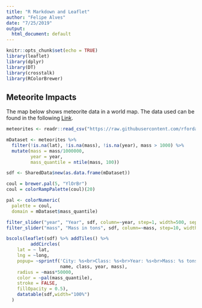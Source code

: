 ```yaml
---
title: "R Markdown and Leaflet"
author: "Felipe Alves"
date: "7/25/2019"
output:
  html_document: default
---
```


```r
knitr::opts_chunk$set(echo = TRUE)
library(leaflet)
library(dplyr)
library(DT)
library(crosstalk)
library(RColorBrewer)
```

## Meteorite Impacts

The map below shows meteorite data in a world map. The data used can be found in the following [Link](https://github.com/rfordatascience/tidytuesday/tree/4dc81d178d8c05b731a9fbbc016b602824909084/data/2019/2019-06-11).

```r
meteorites <- readr::read_csv("https://raw.githubusercontent.com/rfordatascience/tidytuesday/master/data/2019/2019-06-11/meteorites.csv")

mDataset <- meteorites %>%
  filter(!is.na(lat), !is.na(mass), !is.na(year), mass > 1000) %>%
  mutate(mass = mass/1000000,
         year = year,
         mass_quantile = ntile(mass, 100))

sdf <- SharedData$new(as.data.frame(mDataset))
```

```r

coul = brewer.pal(5, "YlOrBr")
coul = colorRampPalette(coul)(20)

pal <- colorNumeric(
  palette = coul,
  domain = mDataset$mass_quantile)

filter_slider("year", "Year", sdf, column=~year, step=1, width=500, sep = "")
filter_slider("mass", "Mass in tons", sdf, column=~mass, step=10, width=500)

bscols(leaflet(sdf) %>% addTiles() %>%
         addCircles(
    lat = ~ lat,
    lng = ~long,
    popup= ~sprintf('City: %s<br>Class: %s<br>Year: %s<br>Mass: %s tons',
                    name, class, year, mass),
    radius = ~mass*50000,
    color = ~pal(mass_quantile),
    stroke = FALSE,
    fillOpacity = 0.5),
    datatable(sdf,width="100%")
  )

```

